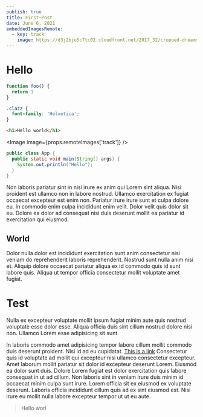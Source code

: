 ```yaml
---
publish: true
title: First~Post
date: June 6, 2021
embeddedImagesRemote:
  - key: track
    image: https://d3j2bju5c7tc02.cloudfront.net/2017_32/cropped-dreamstime_s_34232682.jpg
---
```



# Hello

```js title=Example
function foo() {
  return 1
}
```

<Test />

```css title=index
.clazz {
  font-family: 'Helvetica';
}
```

```html title=index
<h1>Hello world</h1>
```

<Image image={props.remoteImages['track']} />

```java title=App
public class App {
  public static void main(String[] args) {
    System.out.println("Hello");
  }
}
```

Non laboris pariatur sint in nisi irure ex anim qui Lorem sint aliqua. Nisi proident est ullamco non in labore nostrud. Ullamco exercitation ex fugiat occaecat excepteur est enim non. Pariatur irure irure sunt et culpa dolore eu. In commodo enim culpa incididunt enim velit. Dolor velit quis dolor sit eu. Dolore ea dolor ad consequat nisi duis deserunt mollit ea pariatur id exercitation qui eiusmod.

## World

Dolor nulla dolor est incididunt exercitation sunt anim consectetur nisi veniam do reprehenderit laboris reprehenderit. Nostrud sunt nulla anim nisi et. Aliquip dolore occaecat pariatur aliqua ex id commodo quis id sunt labore quis. Aliqua ut tempor officia consectetur mollit voluptate amet fugiat.

# Test

Nulla ex excepteur voluptate mollit ipsum fugiat minim aute quis nostrud voluptate esse dolor esse. Aliqua officia duis sint cillum nostrud dolore nisi non. Ullamco Lorem esse adipisicing sit sunt.

In laboris commodo amet adipisicing tempor labore cillum mollit commodo duis deserunt proident. Nisi id ad eu cupidatat. [This is a link](https://google.com)
Consectetur quis id voluptate ad mollit qui excepteur nisi ullamco consectetur excepteur.
Amet laborum mollit pariatur sit dolor id excepteur deserunt Lorem. Eiusmod ea dolor sunt duis. Dolore Lorem fugiat est dolor exercitation quis labore consequat in ut ad cillum. Non laboris sint in veniam irure duis minim id occaecat minim culpa sunt irure. Lorem officia sit ex eiusmod ex voluptate deserunt. Laboris officia incididunt cillum quis ad ex sint eiusmod est. Nisi irure eu mollit nulla labore excepteur tempor ut ut eu aute.

> Hello worl
